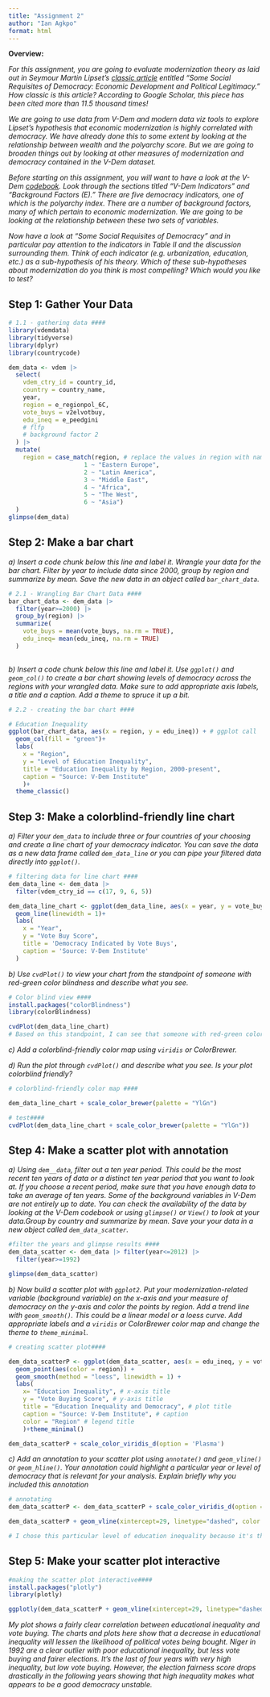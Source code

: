 ```yaml
---
title: "Assignment 2"
author: "Ian Agkpo"
format: html
---
```


**Overview:**

*For this assignment, you are going to evaluate modernization theory as laid out in Seymour Martin Lipset's [classic article](https://www-jstor-org.proxygw.wrlc.org/stable/1951731?seq=8) entitled "Some Social Requisites of Democracy: Economic Development and Political Legitimacy." How classic is this article? According to Google Scholar, this piece has been cited more than 11.5 thousand times!*

*We are going to use data from V-Dem and modern data viz tools to explore Lipset's hypothesis that economic modernization is highly correlated with democracy. We have already done this to some extent by looking at the relationship between wealth and the polyarchy score. But we are going to broaden things out by looking at other measures of modernization and democracy contained in the V-Dem dataset.*

*Before starting on this assignment, you will want to have a look at the V-Dem [codebook](https://www.v-dem.net/static/website/img/refs/codebookv111.pdf). Look through the sections titled "V-Dem Indicators" and "Background Factors (E)." There are five democracy indicators, one of which is the polyarchy index. There are a number of background factors, many of which pertain to economic modernization. We are going to be looking at the relationship between these two sets of variables.*

*Now have a look at "Some Social Requisites of Democracy" and in particular pay attention to the indicators in Table II and the discussion surrounding them. Think of each indicator (e.g. urbanization, education, etc.) as a sub-hypothesis of his theory. Which of these sub-hypotheses about modernization do you think is most compelling? Which would you like to test?*

## Step 1: Gather Your Data

```r
# 1.1 - gathering data ####
library(vdemdata)
library(tidyverse)
library(dplyr)
library(countrycode)

dem_data <- vdem |> 
  select(
    vdem_ctry_id = country_id,
    country = country_name,
    year,
    region = e_regionpol_6C,
    vote_buys = v2elvotbuy,
    edu_ineq = e_peedgini
    # flfp
    # background factor 2
  ) |> 
  mutate(
    region = case_match(region, # replace the values in region with names
                     1 ~ "Eastern Europe", 
                     2 ~ "Latin America",  
                     3 ~ "Middle East",   
                     4 ~ "Africa", 
                     5 ~ "The West", 
                     6 ~ "Asia")
  )
glimpse(dem_data)
```

## Step 2: Make a bar chart

*a) Insert a code chunk below this line and label it. Wrangle your data for the bar chart. Filter by year to include data since 2000, group by region and summarize by mean. Save the new data in an object called `bar_chart_data`.*

```r
# 2.1 - Wrangling Bar Chart Data ####
bar_chart_data <- dem_data |> 
  filter(year>=2000) |> 
  group_by(region) |> 
  summarize(
    vote_buys = mean(vote_buys, na.rm = TRUE), 
    edu_ineq= mean(edu_ineq, na.rm = TRUE)
  )
  
```

*b) Insert a code chunk below this line and label it. Use `ggplot()` and `geom_col()` to create a bar chart showing levels of democracy across the regions with your wrangled data. Make sure to add appropriate axis labels, a title and a caption. Add a theme to spruce it up a bit.*

```r
# 2.2 - creating the bar chart ####

# Education Inequality
ggplot(bar_chart_data, aes(x = region, y = edu_ineq)) + # ggplot call
  geom_col(fill = "green")+
  labs(
    x = "Region", 
    y = "Level of Education Inequality", 
    title = "Education Inequality by Region, 2000-present", 
    caption = "Source: V-Dem Institute"
    )+
  theme_classic()
```

## Step 3: Make a colorblind-friendly line chart

*a) Filter your `dem_data` to include three or four countries of your choosing and create a line chart of your democracy indicator. You can save the data as a new data frame called `dem_data_line` or you can pipe your filtered data directly into `ggplot()`.*

```r
# filtering data for line chart ####
dem_data_line <- dem_data |> 
  filter(vdem_ctry_id == c(17, 9, 6, 5))

dem_data_line_chart <- ggplot(dem_data_line, aes(x = year, y = vote_buys, color = country))+
  geom_line(linewidth = 1)+
  labs(
    x = "Year",
    y = "Vote Buy Score",
    title = 'Democracy Indicated by Vote Buys',
    caption = 'Source: V-Dem Institute'
  )

```

*b) Use `cvdPlot()` to view your chart from the standpoint of someone with red-green color blindness and describe what you see.*

```r
# Color blind view ####
install.packages("colorBlindness")
library(colorBlindness)

cvdPlot(dem_data_line_chart)
# Based on this standpoint, I can see that someone with red-green color blindess would have trouble discerning between Japan and Poland's results.
```

*c) Add a colorblind-friendly color map using `viridis` or ColorBrewer.*

*d) Run the plot through `cvdPlot()` and describe what you see. Is your plot colorblind friendly?*

```r
# colorblind-friendly color map ####

dem_data_line_chart + scale_color_brewer(palette = "YlGn")

# test####
cvdPlot(dem_data_line_chart + scale_color_brewer(palette = "YlGn"))
```

## Step 4: Make a scatter plot with annotation

*a) Using `dem__data`, filter out a ten year period. This could be the most recent ten years of data or a distinct ten year period that you want to look at. If you choose a recent period, make sure that you have enough data to take an average of ten years. Some of the background variables in V-Dem are not entirely up to date. You can check the availability of the data by looking at the V-Dem codebook or using `glimpse()` or `View()` to look at your data.Group by country and summarize by mean. Save your your data in a new object called `dem_data_scatter`.*

```r
#filter the years and glimpse results ####
dem_data_scatter <- dem_data |> filter(year<=2012) |> 
  filter(year>=1992)

glimpse(dem_data_scatter)
```

*b) Now build a scatter plot with `ggplot2`. Put your modernization-related variable (background variable) on the x-axis and your measure of democracy on the y-axis and color the points by region. Add a trend line with `geom_smooth()`. This could be a linear model or a loess curve. Add appropriate labels and a `viridis` or ColorBrewer color map and change the theme to `theme_minimal`.*

```r
# creating scatter plot####

dem_data_scatterP <- ggplot(dem_data_scatter, aes(x = edu_ineq, y = vote_buys)) + 
  geom_point(aes(color = region)) +
  geom_smooth(method = "loess", linewidth = 1) +
  labs(
    x= "Education Inequality", # x-axis title
    y = "Vote Buying Score", # y-axis title
    title = "Education Inequality and Democracy", # plot title
    caption = "Source: V-Dem Institute", # caption
    color = "Region" # legend title
    )+theme_minimal()

dem_data_scatterP + scale_color_viridis_d(option = 'Plasma')
```

*c) Add an annotation to your scatter plot using `annotate()` and `geom_vline()` or `geom_hline()`. Your annotation could highlight a particular year or level of democracy that is relevant for your analysis. Explain briefly why you included this annotation*

```r
# annotating
dem_data_scatterP <- dem_data_scatterP + scale_color_viridis_d(option = 'Plasma') 

dem_data_scatterP + geom_vline(xintercept=29, linetype="dashed", color = "black", size = 1) + annotate("text", x = 12, y = -1.7, label = "Global average")

# I chose this particular level of education inequality because it's the average across the six regions. It shows that countries above this average have an increasing amount of vote buying. Countries below this average can be seen to have fairer and more responsible elections.
```

## Step 5: Make your scatter plot interactive

```r
#making the scatter plot interactive####
install.packages("plotly")
library(plotly)

ggplotly(dem_data_scatterP + geom_vline(xintercept=29, linetype="dashed", color = "black", size = 1) + annotate("text", x = 12, y = -1.7, label = "Global average"))
```

*My plot shows a fairly clear correlation between educational inequality and vote buying. The charts and plots here show that a decrease in educational inequality will lessen the likelihood of political votes being bought. Niger in 1992 are a clear outlier with poor educational inequality, but less vote buying and fairer elections. It's the last of four years with very high inequality, but low vote buying. However, the election fairness score drops drastically in the following years showing that high inequality makes what appears to be a good democracy unstable.*
